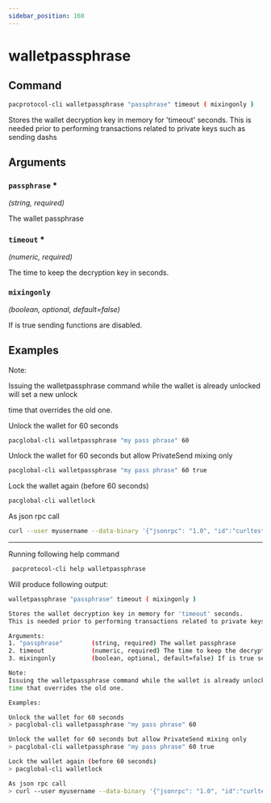 ```yaml
---
sidebar_position: 160
---
```


# walletpassphrase
## Command

```bash
pacprotocol-cli walletpassphrase "passphrase" timeout ( mixingonly )
```

Stores the wallet decryption key in memory for 'timeout' seconds.
This is needed prior to performing transactions related to private keys such as sending dashs



## Arguments

### `passphrase` <span class='asterisk'>*</span>
*(string, required)*

The wallet passphrase


### `timeout` <span class='asterisk'>*</span>
*(numeric, required)*

The time to keep the decryption key in seconds.


### `mixingonly` 
*(boolean, optional, default=false)*

If is true sending functions are disabled.


## Examples
Note:

Issuing the walletpassphrase command while the wallet is already unlocked will set a new unlock

time that overrides the old one.





Unlock the wallet for 60 seconds

```bash
pacglobal-cli walletpassphrase "my pass phrase" 60
```



Unlock the wallet for 60 seconds but allow PrivateSend mixing only

```bash
pacglobal-cli walletpassphrase "my pass phrase" 60 true
```



Lock the wallet again (before 60 seconds)

```bash
pacglobal-cli walletlock 
```



As json rpc call

```bash
curl --user myusername --data-binary '{"jsonrpc": "1.0", "id":"curltest", "method": "walletpassphrase", "params": ["my pass phrase", 60] }' -H 'content-type: text/plain;' http://127.0.0.1:1111/
```


___

Running following help command
```bash
 pacprotocol-cli help walletpassphrase
```
Will produce following output:


```bash
walletpassphrase "passphrase" timeout ( mixingonly )

Stores the wallet decryption key in memory for 'timeout' seconds.
This is needed prior to performing transactions related to private keys such as sending dashs

Arguments:
1. "passphrase"        (string, required) The wallet passphrase
2. timeout             (numeric, required) The time to keep the decryption key in seconds.
3. mixingonly          (boolean, optional, default=false) If is true sending functions are disabled.

Note:
Issuing the walletpassphrase command while the wallet is already unlocked will set a new unlock
time that overrides the old one.

Examples:

Unlock the wallet for 60 seconds
> pacglobal-cli walletpassphrase "my pass phrase" 60

Unlock the wallet for 60 seconds but allow PrivateSend mixing only
> pacglobal-cli walletpassphrase "my pass phrase" 60 true

Lock the wallet again (before 60 seconds)
> pacglobal-cli walletlock 

As json rpc call
> curl --user myusername --data-binary '{"jsonrpc": "1.0", "id":"curltest", "method": "walletpassphrase", "params": ["my pass phrase", 60] }' -H 'content-type: text/plain;' http://127.0.0.1:1111/

```

